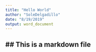 ```yaml
---
title: "Hello World"
author: "SoleDelgadillo"
date: "8/19/2019"
output: word_document
---
```


## ## This is a markdown file